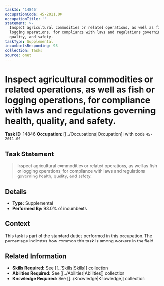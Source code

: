 ```yaml
---
taskId: '14846'
occupationCode: 45-2011.00
occupationTitle: ''
statement: >-
  Inspect agricultural commodities or related operations, as well as fish or
  logging operations, for compliance with laws and regulations governing health,
  quality, and safety.
taskType: Supplemental
incumbentsResponding: 93
collection: Tasks
source: onet
---
```

# Inspect agricultural commodities or related operations, as well as fish or logging operations, for compliance with laws and regulations governing health, quality, and safety.

**Task ID:** 14846
**Occupation:** [[../Occupations|Occupation]] with code `45-2011.00`

## Task Statement

> Inspect agricultural commodities or related operations, as well as fish or logging operations, for compliance with laws and regulations governing health, quality, and safety.

## Details

- **Type:** Supplemental
- **Performed By:** 93.0% of incumbents

## Context

This task is part of the standard duties performed in this occupation. The percentage indicates how common this task is among workers in the field.

## Related Information

- **Skills Required:** See [[../Skills|Skills]] collection
- **Abilities Required:** See [[../Abilities|Abilities]] collection
- **Knowledge Required:** See [[../Knowledge|Knowledge]] collection
